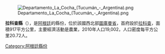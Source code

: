[[Image:Departamento_La_Cocha_(Tucumán_-_Argentina).png|right]]

'''拉科查縣'''（{{lang-es|Departamento La Cocha}}），是[[阿根廷|阿根廷]]的縣份，位於該國西北部[[圖庫曼省|圖庫曼省]]，首府設於[[拉科查|拉科查]]，面積917平方公里，主要經濟活動是農業，2010年人口19,002，人口密度每平方公里20.72人。

{{coord|27|46|16|S|65|35|08|W|source:kolossus-eswiki|display=title}}

{{Argentina-geo-stub}}
[[Category:阿根廷縣份|Category:阿根廷縣份]]